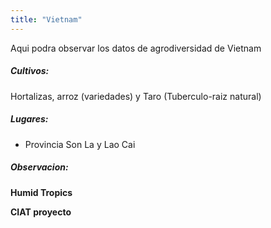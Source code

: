 ```yaml
---
title: "Vietnam"
---
```


Aqui podra observar los datos de agrodiversidad de Vietnam

##### **Cultivos:**

Hortalizas, arroz (variedades) y Taro (Tuberculo-raiz natural)

##### **Lugares:**

- Provincia Son La y  Lao Cai

##### **Observacion:** 

**Humid Tropics**

**CIAT proyecto**